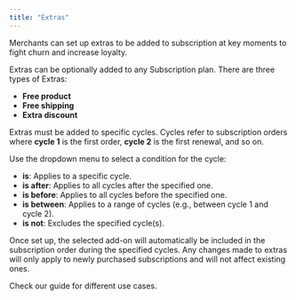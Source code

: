 ```yaml
---
title: "Extras"
---
```


Merchants can set up extras to be added to subscription at key moments to fight churn and increase loyalty.

Extras can be optionally added to any Subscription plan. There are three types of Extras:

* **Free product**
* **Free shipping**
* **Extra discount**

Extras must be added to specific cycles. Cycles refer to subscription orders where **cycle 1** is the first order, **cycle 2** is the first renewal, and so on.

Use the dropdown menu to select a condition for the cycle:

* **is**: Applies to a specific cycle.
* **is after**: Applies to all cycles after the specified one.
* **is before**: Applies to all cycles before the specified one.
* **is between**: Applies to a range of cycles (e.g., between cycle 1 and cycle 2).
* **is not**: Excludes the specified cycle(s).

Once set up, the selected add-on will automatically be included in the subscription order during the specified cycles. Any changes made to extras will only apply to newly purchased subscriptions and will not affect existing ones.

Check our guide for different use cases.

